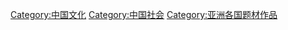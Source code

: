 [[Category:中国文化|Category:中国文化]]
[[Category:中国社会|Category:中国社会]]
[[Category:亚洲各国题材作品|Category:亚洲各国题材作品]]
